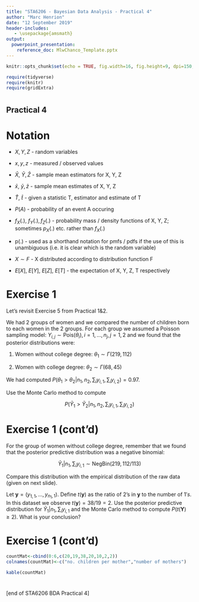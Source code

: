 ---
title: "STA6206 - Bayesian Data Analysis - Practical 4"
author: "Marc Henrion"
date: "12 September 2019"
header-includes:
   - \usepackage{amsmath}
output:
  powerpoint_presentation:
    reference_doc: MlwChanco_Template.pptx
---

```{r setup, include=FALSE, echo=F}
knitr::opts_chunk$set(echo = TRUE, fig.width=16, fig.height=9, dpi=150, highlight=T)

require(tidyverse)
require(knitr)
require(gridExtra)
```


#

## Practical 4

# Notation

* $X, Y, Z$ - random variables

* $x, y, z$ - measured / observed values

* $\bar{X}$, $\bar{Y}, \bar{Z}$ - sample mean estimators for X, Y, Z

* $\bar{x}$, $\bar{y}, \bar{z}$ - sample mean estimates of X, Y, Z

* $\hat{T}$, $\hat{t}$ - given a statistic T, estimator and estimate of T

* $P(A)$ - probability of an event A occuring

* $f_X(.)$, $f_Y(.), f_Z(.)$ - probability mass / density functions of X, Y, Z; sometimes $p_X(.)$ etc. rather than $f_X(.)$

* p(.) - used as a shorthand notation for pmfs / pdfs if the use of this is unambiguous (i.e. it is clear which is the random variable) 

* $X\sim F$ - X distributed according to distribution function F

* $E[X]$, $E[Y]$, $E[Z]$, $E[T]$ - the expectation of X, Y, Z, T respectively



# Exercise 1

Let's revisit Exercise 5 from Practical 1&2.

We had 2 groups of women and we compared the number of children born to each women in the 2 groups. For each group we assumed a Poisson sampling model: $Y_{i,j}\sim\mbox{Pois}(\theta_i), i=1,\ldots,n_j, j=1,2$ and we found that the posterior distributions were:

1. Women without college degree: $\theta_1\sim\Gamma(219,112)$

2. Women with college degree: $\theta_2\sim\Gamma(68,45)$

We had computed $P(\theta_1>\theta_2|n_1,n_2,\sum_iy_{i,1},\sum_i y_{i,2})=0.97$.

Use the Monte Carlo method to compute

$$P(\tilde{Y}_1>\tilde{Y}_2|n_1,n_2,\sum_iy_{i,1},\sum_i y_{i,2})$$


# Exercise 1 (cont'd)

For the group of women without college degree, remember that we found that the posterior predictive distribution was a negative binomial:

$$
\tilde{Y}_1|n_1,\sum_i y_{i,1}\sim\mbox{NegBin}(219,112/113)
$$

Compare this distribution with the empirical distribution of the raw data (given on next slide).

Let $\mathbf{y}=(y_{1,1},\ldots,y_{n_1,1})$. Define $t(\mathbf{y})$ as the ratio of 2's in $\mathbf{y}$ to the number of $1's$. In this dataset we observe $t(\mathbf{y})=38/19=2$. Use the posterior predictive distribution for $\tilde{Y}_1|n_1,\sum_i y_{i,1}$ and the Monte Carlo method to compute $P(t(\mathbf{Y})\geq2)$. What is your conclusion?


# Exercise 1 (cont'd)

```{r, echo=F}
countMat<-cbind(0:6,c(20,19,38,20,10,2,2))
colnames(countMat)<-c("no. children per mother","number of mothers")

kable(countMat)
```


#

[end of STA6206 BDA Practical 4]

